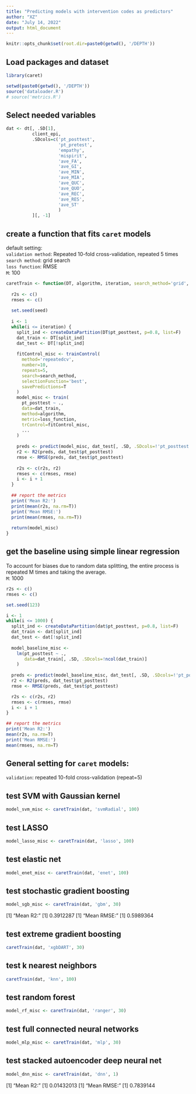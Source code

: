 ```yaml
---
title: "Predicting models with intervention codes as predictors"
author: "XZ"
date: "July 14, 2022"
output: html_document
---
```


```r
knitr::opts_chunk$set(root.dir=paste0(getwd(), '/DEPTH'))
```

## Load packages and dataset
```r
library(caret)

setwd(paste0(getwd(), '/DEPTH'))
source('dataloader.R')
# source('metrics.R')
```

## Select needed variables
```r
dat <- dt[, .SD[1],
          client_epi,
          .SDcols=c('pt_posttest', 
                    'pt_pretest', 
                    'empathy',
                    'mispirit',
                    'ave_FA', 
                    'ave_GI', 
                    'ave_MIN', 
                    'ave_MIA', 
                    'ave_QUC', 
                    'ave_QUO', 
                    'ave_REC',
                    'ave_RES', 
                    'ave_ST'
                    )
          ][, -1]
```

## create a function that fits `caret` models
default setting:  
`validation method`: Repeated 10-fold cross-validation, repeated 5 times  
`search method`: grid search  
`loss function`: RMSE  
`M`: 100

```r
caretTrain <- function(DT, algorithm, iteration, search_method='grid', loss_function='RMSE', seed=123, ...) {
  
  r2s <- c()
  rmses <- c()
  
  set.seed(seed)
  
  i <- 1
  while(i <= iteration) {
    split_ind <- createDataPartition(DT$pt_posttest, p=0.8, list=F)
    dat_train <- DT[split_ind]
    dat_test <- DT[!split_ind]
    
    fitControl_misc <- trainControl(
      method='repeatedcv',
      number=10,
      repeats=5,
      search=search_method,
      selectionFunction='best',
      savePredictions=T
    )
    model_misc <- train(
      pt_posttest ~ .,
      data=dat_train,
      method=algorithm,
      metric=loss_function,
      trControl=fitControl_misc,
      ...
    )
    
    preds <- predict(model_misc, dat_test[, .SD, .SDcols=!'pt_posttest'])
    r2 <- R2(preds, dat_test$pt_posttest)
    rmse <- RMSE(preds, dat_test$pt_posttest)
  
    r2s <- c(r2s, r2)
    rmses <- c(rmses, rmse)
    i <- i + 1
  }
  
  ## report the metrics
  print('Mean R2:')
  print(mean(r2s, na.rm=T))
  print('Mean RMSE:')
  print(mean(rmses, na.rm=T))
  
  return(model_misc)
}
```

## get the baseline using simple linear regression  
To account for biases due to random data splitting, the entire process is repeated M times and taking the average.  
`M`: 1000

```r
r2s <- c()
rmses <- c()

set.seed(123)

i <- 1
while(i <= 1000) {
  split_ind <- createDataPartition(dat$pt_posttest, p=0.8, list=F)
  dat_train <- dat[split_ind]
  dat_test <- dat[!split_ind]
  
  model_baseline_misc <- 
    lm(pt_posttest ~ .,
       data=dat_train[, .SD, .SDcols=!ncol(dat_train)]
    )
  
  preds <- predict(model_baseline_misc, dat_test[, .SD, .SDcols=!'pt_posttest'])
  r2 <- R2(preds, dat_test$pt_posttest)
  rmse <- RMSE(preds, dat_test$pt_posttest)

  r2s <- c(r2s, r2)
  rmses <- c(rmses, rmse)
  i <- i + 1
}

## report the metrics
print('Mean R2:')
mean(r2s, na.rm=T)
print('Mean RMSE:')
mean(rmses, na.rm=T)
```

## General setting for `caret` models:  
`validation`: repeated 10-fold cross-validation (repeat=5)  

## test SVM with Gaussian kernel
```r
model_svm_misc <- caretTrain(dat, 'svmRadial', 100)
```

## test LASSO
```r
model_lasso_misc <- caretTrain(dat, 'lasso', 100)
```

## test elastic net
```r
model_enet_misc <- caretTrain(dat, 'enet', 100)
```

## test stochastic gradient boosting
```r
model_sgb_misc <- caretTrain(dat, 'gbm', 30)
```
[1] "Mean R2:"
[1] 0.3912287
[1] "Mean RMSE:"
[1] 0.5989364

## test extreme gradient boosting
```r
caretTrain(dat, 'xgbDART', 30)
```

## test k nearest neighbors
```r
caretTrain(dat, 'knn', 100)
```

## test random forest
```r
model_rf_misc <- caretTrain(dat, 'ranger', 30)
```

## test full connected neural networks
```r
model_mlp_misc <- caretTrain(dat, 'mlp', 30)
```

## test stacked autoencoder deep neural net
```r
model_dnn_misc <- caretTrain(dat, 'dnn', 1)
```
[1] "Mean R2:"
[1] 0.01432013
[1] "Mean RMSE:"
[1] 0.7839144

